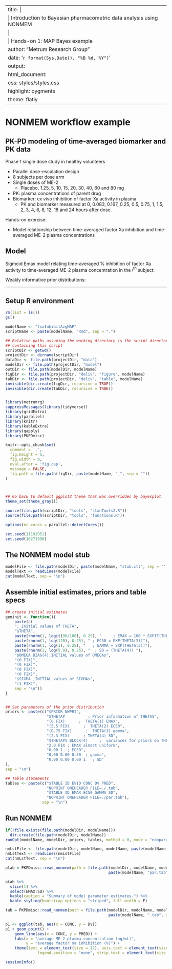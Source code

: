 
---
title: |
       | Introduction to Bayesian pharmacometric data analysis using NONMEM
       |
       | Hands-on 1: MAP Bayes example
author: "Metrum Research Group"
date: '`r format(Sys.Date(), "%B %d, %Y")`'
output:
  html_document:
    css: styles/styles.css
    highlight: pygments
    theme: flatly
---

# NONMEM workflow example

## PK-PD modeling of time-averaged biomarker and PK data
 
Phase 1 single dose study in healthy volunteers

* Parallel dose-escalation design
* 8 subjects per dose arm
* Single doses of ME-2
    + Placebo, 1.25, 5, 10, 15, 20, 30, 40, 60 and 80 mg
* PK: plasma concentrations of parent drug
* Biomarker: ex vivo inhibition of factor Xa activity in plasma
    + PK and biomarker measured at 0, 0.083, 0.167, 0.25, 0.5, 0.75, 1, 1.5, 2, 3, 4, 6, 8, 12, 18 and 24 hours after dose.
    
Hands-on exercise:

* Model relationship between time-averaged factor Xa inhibition and time-averaged ME-2 plasma concentrations

## Model
  
Sigmoid Emax model relating time-averaged \% inhibition of factor Xa activity to time-averaged ME-2 plasma concentration in the $i^{th}$ subject:
\begin{eqnarray*}
\overline{E}_{24,i} &\sim& N\left(\hat{E}_{24,i},\sigma\right) \\
\hat{E}_{24,i} &=& \frac{E_{max} \overline{c}_{24,i}^\gamma}{EC_{50}^\gamma + \overline{c}_{24,i}^\gamma}
\end{eqnarray*}

Weakly informative prior distributions:
  \begin{align*}
    \text{logit}\left(\frac{E_{max}}{100}\right) &\sim N\left(0,
                                                   \sqrt{2}\right) \\
    \log\left(EC_{50}\right)  &\sim N\left(\log(245), 1\right) \\
\log\left(\gamma\right) &\sim N\left(\log(2.1), \sqrt{0.5}\right) \\
\log\left(\sigma\right) &\sim N\left(\log(10), 1\right)
  \end{align*}

---

## Setup R environment

```r

rm(list = ls())
gc()

modelName <- "fxaInhibitAvgMAP"
scriptName <- paste(modelName, "Rmd", sep = ".")

## Relative paths assuming the working directory is the script directory
## containing this script
scriptDir <- getwd()
projectDir <- dirname(scriptDir)
dataDir <- file.path(projectDir, "data")
modelDir <- file.path(projectDir, "model")
outDir <- file.path(modelDir, modelName)
figDir <- file.path(projectDir, "deliv", "figure", modelName)
tabDir <- file.path(projectDir, "deliv", "table", modelName)
invisible(dir.create(figDir, recursive = TRUE))
invisible(dir.create(tabDir, recursive = TRUE))


library(metrumrg)
suppressMessages(library(tidyverse))
library(gridExtra)
library(parallel)
library(knitr)
library(kableExtra)
library(qapply)
library(PKPDmisc)

knitr::opts_chunk$set(
  comment = '.', 
  fig.height = 5, 
  fig.width = 9,
  eval.after = 'fig.cap',
  message = FALSE,
  fig.path = file.path(figDir, paste(modelName, "_", sep = ""))
)



## Go back to default ggplot2 theme that was overridden by bayesplot
theme_set(theme_gray())

source(file.path(scriptDir, "tools", "stanTools2.R"))
source(file.path(scriptDir, "tools", "functions.R"))

options(mc.cores = parallel::detectCores())

set.seed(11191951) 
set.seed(10271998) 

```

## The NONMEM model stub

```r

modelFile <- file.path(modelDir, paste(modelName, "stub.ctl", sep = ""))
modelText <- readLines(modelFile)
cat(modelText, sep = "\n")

```

## Assemble initial estimates, priors and table specs

```r

## create initial estimates
geninit <- function(){
    paste(c(
    "; Initial values of THETA",
    "$THETA",
    paste(rnorm(1, logit(90/100), 0.25), "     ; EMAX = 100 * EXPIT(THETA(1))"),
    paste(rnorm(1, log(120), 0.25), " ; EC50 = EXP(THETA(2))"),
    paste(rnorm(1, log(1), 0.25), "   ; GAMMA = EXP(THETA(3))"),
    paste(rnorm(1, log(5.9), 0.25), "  ; SD = (THETA(4)) "),
    "$OMEGA DIAG(4);INITIAL values of OMEGAs",
    "(0 FIX)",
    "(0 FIX)",
    "(0 FIX)",
    "(0 FIX)",
    "$SIGMA ;INITIAL values of SIGMAs",
    "(1 FIX)",
    sep = "\n"))
}


## Set parameters of the prior distribution
priors <- paste(c("$PRIOR NWPRI",
                  "$THETAP          ; Prior information of THETAS",
                  "(0 FIX)      ;  THETA(1) EMAX",
                  "(5.5 FIX)      ;  THETA(2) EC50",
                  "(0.75 FIX)      ;  THETA(3) gamma",
                  "(2.3 FIX)      ; THETA(4) SD",
                  "$THETAPV BLOCK(4)     ;  variances for priors on THETAS (var-cov)",
                  "2.0 FIX ; EMAX almost uniform",
                  "0.00 1  ; EC50",
                  "0.00 0.00 0.50  ; gamma",
                  "0.00 0.00 0.00 1   ; SD"
),
sep = "\n")

## Table statements
tables <- paste(c("$TABLE ID EVID CONC DV PRED",
                  "NOPRINT ONEHEADER FILE=./.tab",
                  "$TABLE ID EMAX EC50 GAMMA SD",
                  "NOPRINT ONEHEADER FILE=./par.tab"),
                sep = "\n")

```

## Run NONMEM

``` r

if(!file.exists(file.path(modelDir, modelName))) 
  dir.create(file.path(modelDir, modelName))
runOpt(modelName, modelDir, priors, tables, method = 0, mode = "nonpara", grid = TRUE)

```

```r

nmLstFile <- file.path(modelDir, modelName, modelName, paste(modelName,  ".lst", sep = ""))
nmLstText <- readLines(nmLstFile)
cat(nmLstText, sep = "\n")


```

```r

ptab = PKPDmisc::read_nonmem(path = file.path(modelDir, modelName, modelName, 
                                             paste(modelName, "par.tab", sep = "")))

ptab %>%
  slice(1) %>%
  select(EMAX:SD) %>%
  kable(caption = "Summary of model parameter estimates.") %>%
  kable_styling(bootstrap_options = "striped", full_width = F)
```



```r

tab = PKPDmisc::read_nonmem(path = file.path(modelDir, modelName, modelName, 
                                             paste(modelName, ".tab", sep = "")))

p1 <- ggplot(tab, aes(x = CONC, y = DV))
p1 + geom_point() +
    geom_line(aes(x = CONC, y = PRED)) +
    labs(x = "average ME-2 plasma concentration (ng/mL)",
         y = "average factor Xa inhibition (%)") +
    theme(text = element_text(size = 12), axis.text = element_text(size = 12),
              legend.position = "none", strip.text = element_text(size = 8))   


```



```r

sessionInfo()

```

